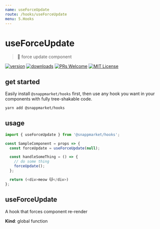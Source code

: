 ```yaml
---
name: useForceUpdate
route: /hooks/useForceUpdate
menu: 5.Hooks
---
```


# useForceUpdate
> 👿 force update component

[![version](https://img.shields.io/npm/v/@snappmarket/hooks.svg?style=flat-square)](https://www.npmjs.com/package/@snappmarket/hooks)
[![downloads](https://img.shields.io/npm/dm/@snappmarket/hooks.svg?style=flat-square)](http://www.npmtrends.com/@snappmarket/hooks)
[![PRs Welcome](https://img.shields.io/badge/PRs-welcome-brightgreen.svg?style=flat-square)](http://makeapullrequest.com)
[![MIT License](https://img.shields.io/npm/l/@snappmarket/hooks.svg?style=flat-square)](https://github.com/snappmarket/frontend-toolbox/blob/develop/packages/ui/index.mdx)

## get started
Easily install `@snappmarket/hooks` first, then use any hook you want in your components with fully
tree-shakable code.

```bash
yarn add @snappmarket/hooks
```

## usage
```javascript
import { useForceUpdate } from '@snappmarket/hooks';

const SampleComponent = props => {
  const forceUpdate = useForceUpdate(null);

  const handleSomeThing = () => {
    // do some thing
    forceUpdate();
  };

  return (<div>meow 🐱‍</div>)
};
```

<!-- doc -->
<a name="useForceUpdate"></a>

## useForceUpdate
A hook that forces component re-render

**Kind**: global function
